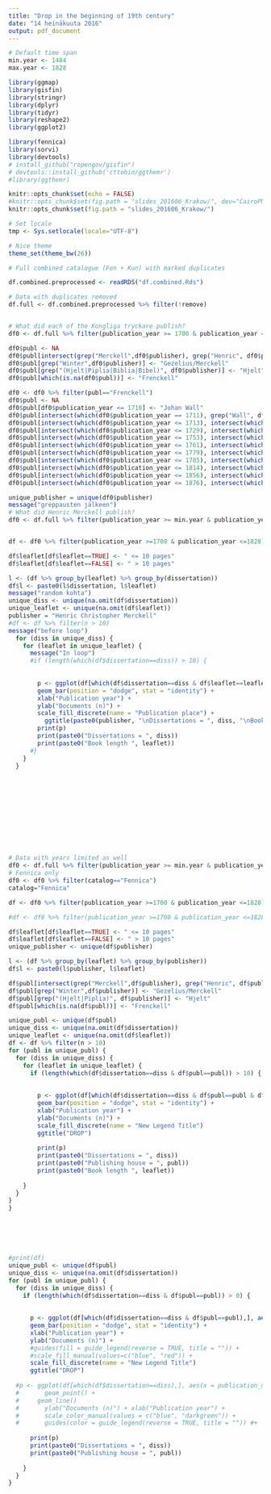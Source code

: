 ```yaml
---
title: "Drop in the beginning of 19th century"
date: "14 heinäkuuta 2016"
output: pdf_document
---
```


```r
# Default time span
min.year <- 1484
max.year <- 1828

library(ggmap)
library(gisfin)
library(stringr)
library(dplyr)
library(tidyr)
library(reshape2)
library(ggplot2)

library(fennica)
library(sorvi)
library(devtools)
# install_github("ropengov/gisfin")
# devtools::install_github('cttobin/ggthemr')
#library(ggthemr)

knitr::opts_chunk$set(echo = FALSE)
#knitr::opts_chunk$set(fig.path = "slides_201606_Krakow/", dev="CairoPNG")
knitr::opts_chunk$set(fig.path = "slides_201606_Krakow/")

# Set locale
tmp <- Sys.setlocale(locale="UTF-8") 

# Nice theme
theme_set(theme_bw(26))
```

```r
# Full combined catalogue (Fen + Kun) with marked duplicates

df.combined.preprocessed <- readRDS("df.combined.Rds")

# Data with duplicates removed
df.full <- df.combined.preprocessed %>% filter(!remove)


# What did each of the Kongliga tryckare publish?
df0 <- df.full %>% filter(publication_year >= 1700 & publication_year <= 1827 & publication_place == "Turku")

df0$publ <- NA
df0$publ[intersect(grep("Merckell",df0$publisher), grep("Henric", df0$publisher))] <- "Gezelius/Merckell"
df0$publ[grep("Winter",df0$publisher)] <- "Gezelius/Merckell"
df0$publ[grep("(Hjelt|Piplia|Biblia|Bibel)", df0$publisher)] <- "Hjelt"
df0$publ[which(is.na(df0$publ))] <- "Frenckell"

df0 <- df0 %>% filter(publ=="Frenckell")
df0$publ <- NA
df0$publ[df0$publication_year <= 1710] <- "Johan Wall"
df0$publ[intersect(which(df0$publication_year == 1711), grep("Wall", df0$publisher))] <- "Johan Wallin leski"
df0$publ[intersect(which(df0$publication_year <= 1713), intersect(which(df0$publication_year >= 1710), grep("Björckman", df0$publisher)))] <-"Anders Björckman"
df0$publ[intersect(which(df0$publication_year <= 1729), intersect(which(df0$publication_year >= 1722), grep("Flodström", df0$publisher)))] <-"Eric Flodström"
df0$publ[intersect(which(df0$publication_year <= 1753), intersect(which(df0$publication_year >= 1729), grep("Kämpe", df0$publisher)))] <-"Johan Kämpe"
df0$publ[intersect(which(df0$publication_year <= 1761), intersect(which(df0$publication_year >= 1750), grep("Merckell", df0$publisher)))] <-"Eric Flodström"
df0$publ[intersect(which(df0$publication_year <= 1779), intersect(which(df0$publication_year >= 1761), grep("leski", df0$publisher, invert = TRUE)))] <-"Frenckell I"
df0$publ[intersect(which(df0$publication_year <= 1785), intersect(which(df0$publication_year >= 1779), grep("Frenckell", df0$publisher)))] <-"Frenckell I:n leski"
df0$publ[intersect(which(df0$publication_year <= 1814), intersect(which(df0$publication_year >= 1785), grep("Frenckell", df0$publisher)))] <-"Frenckell II"
df0$publ[intersect(which(df0$publication_year <= 1856), intersect(which(df0$publication_year >= 1814), grep("Frenckell", df0$publisher)))] <-"Frenckell II & poika"
df0$publ[intersect(which(df0$publication_year <= 1876), intersect(which(df0$publication_year >= 1856), grep("Frenckell", df0$publisher)))] <-"Frenckellin kirjapaino"

unique_publisher = unique(df0$publisher)
message("greppausten jälkeen")
# What did Henric Merckell publish?
df0 <- df.full %>% filter(publication_year >= min.year & publication_year <= max.year & publisher=="Merckell, Henric Christopher")


df <- df0 %>% filter(publication_year >=1700 & publication_year <=1828) %>% group_by(publication_decade, leaflet=(pagecount <= 10), dissertation, publication_place) %>% tally()

df$leaflet[df$leaflet==TRUE] <- " <= 10 pages"
df$leaflet[df$leaflet==FALSE] <- " > 10 pages"

l <- (df %>% group_by(leaflet) %>% group_by(dissertation))
df$l <- paste0(l$dissertation, l$leaflet)
message("random kohta")
unique_diss <- unique(na.omit(df$dissertation))
unique_leaflet <- unique(na.omit(df$leaflet))
publisher = "Henric Christopher Merckell"
#df <- df %>% filter(n > 10)
message("before loop")
  for (diss in unique_diss) {
    for (leaflet in unique_leaflet) {
      message("In loop")
      #if (length(which(df$dissertation==diss)) > 10) {
      
      
        p <- ggplot(df[which(df$dissertation==diss & df$leaflet==leaflet),], aes(x = publication_decade, y = n, fill=publication_place)) + 
        geom_bar(position = "dodge", stat = "identity") + 
        xlab("Publication year") +
        ylab("Documents (n)") +
        scale_fill_discrete(name = "Publication place") + 
          ggtitle(paste0(publisher, "\nDissertations = ", diss, "\nBook length ", leaflet))
        print(p)
        print(paste0("Dissertations = ", diss))
        print(paste0("Book length ", leaflet))
      #}
    }
  }












# Data with years limited as well
df0 <- df.full %>% filter(publication_year >= min.year & publication_year <= max.year & publication_place=="Turku")
# Fennica only
df0 <- df0 %>% filter(catalog=="Fennica")
catalog="Fennica"

df <- df0 %>% filter(publication_year >=1700 & publication_year <=1828) %>% group_by(publication_decade, leaflet=(pagecount <= 10), dissertation, publisher, publ=NA) %>% tally()

#df <- df0 %>% filter(publication_year >=1700 & publication_year <=1828) %>% group_by(publication_decade, leaflet=(pagecount <= 10), dissertation, publisher) %>% tally()

df$leaflet[df$leaflet==TRUE] <- " <= 10 pages"
df$leaflet[df$leaflet==FALSE] <- " > 10 pages"
unique_publisher <- unique(df$publisher)

l <- (df %>% group_by(leaflet) %>% group_by(publisher))
df$l <- paste0(l$publisher, l$leaflet)

df$publ[intersect(grep("Merckell",df$publisher), grep("Henric", df$publisher))] <- "Gezelius/Merckell"
df$publ[grep("Winter",df$publisher)] <- "Gezelius/Merckell"
df$publ[grep("(Hjelt|Piplia)", df$publisher)] <- "Hjelt"
df$publ[which(is.na(df$publ))] <- "Frenckell"

unique_publ <- unique(df$publ)
unique_diss <- unique(na.omit(df$dissertation))
unique_leaflet <- unique(na.omit(df$leaflet))
df <- df %>% filter(n > 10)
for (publ in unique_publ) {
  for (diss in unique_diss) {
    for (leaflet in unique_leaflet) {
      if (length(which(df$dissertation==diss & df$publ==publ)) > 10) {
      
      
        p <- ggplot(df[which(df$dissertation==diss & df$publ==publ & df$leaflet==leaflet),], aes(x = publication_decade, y = n, fill=publisher)) + 
        geom_bar(position = "dodge", stat = "identity") + 
        xlab("Publication year") +
        ylab("Documents (n)") +
        scale_fill_discrete(name = "New Legend Title")
        ggtitle("DROP")
    
        print(p)
        print(paste0("Dissertations = ", diss))
        print(paste0("Publishing house = ", publ))
        print(paste0("Book length ", leaflet))
    
    }
  }
}
}






#print(df)
unique_publ <- unique(df$publ)
unique_diss <- unique(na.omit(df$dissertation))
for (publ in unique_publ) {
  for (diss in unique_diss) {
    if (length(which(df$dissertation==diss & df$publ==publ)) > 0) {
      
    
      p <- ggplot(df[which(df$dissertation==diss & df$publ==publ),], aes(x = publication_decade, y = n, fill=leaflet)) + 
      geom_bar(position = "dodge", stat = "identity") + 
      xlab("Publication year") +
      ylab("Documents (n)") +
      #guides(fill = guide_legend(reverse = TRUE, title = "")) +
      #scale_fill_manual(values=c("blue", "red")) + 
      scale_fill_discrete(name = "New Legend Title")
      ggtitle("DROP")
    
  #p <- ggplot(df[which(df$dissertation==diss),], aes(x = publication_decade, y = n, color = leaflet)) + 
  #       geom_point() + 
  #     geom_line()
  #       ylab("Documents (n)") + xlab("Publication year") +
  #       scale_color_manual(values = c("blue", "darkgreen")) + 
  #       guides(color = guide_legend(reverse = TRUE, title = "")) #+ 
  
      print(p)
      print(paste0("Dissertations = ", diss))
      print(paste0("Publishing house = ", publ))
    
    }
  }
}
```
